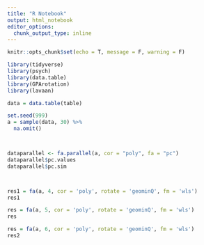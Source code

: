 ```yaml
---
title: "R Notebook"
output: html_notebook
editor_options: 
  chunk_output_type: inline
---
```


```r
knitr::opts_chunk$set(echo = T, message = F, warning = F)
```


```r
library(tidyverse)
library(psych)
library(data.table)
library(GPArotation)
library(lavaan)
```


```r
data = data.table(table)

set.seed(999)
a = sample(data, 30) %>%
  na.omit()



dataparallel <- fa.parallel(a, cor = "poly", fa = "pc")
dataparallel$pc.values
dataparallel$pc.sim



res1 = fa(a, 4, cor = 'poly', rotate = 'geominQ', fm = 'wls')
res1

res = fa(a, 5, cor = 'poly', rotate = 'geominQ', fm = 'wls')
res

res = fa(a, 6, cor = 'poly', rotate = 'geominQ', fm = 'wls')
res2
```


